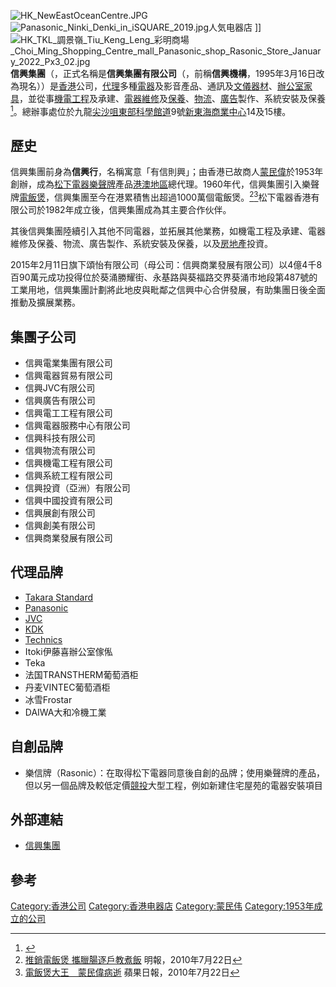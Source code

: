 {{distinguish|信興酒樓}}
{{Infobox Company
|company_name = 信興集團有限公司<br>Shun Hing Holdings Company Limited
|company_logo =Shun Hing Group logo.svg
|company_type = 
|company_slogan = 
|foundation = 1953年
|location = {{HK}}[[九龍|九龍]][[尖沙咀|尖沙咀]]東部科學館道9號新東海商業中心14及15樓
|founder = [[蒙民偉|蒙民偉]]
|key_people = 主席兼行政總裁：[[蒙德揚|蒙德揚]]
|industry = [[電器|電器]]及影音產品、通訊及[[文儀器材|文儀器材]]、[[辦公室|辦公室]][[家具|家具]]代理、[[機電工程|機電工程]]及承建、[[電器|電器]]維修及[[保養|保養]]、[[物流|物流]]、[[廣告|廣告]]製作、系統安裝及保養
|sales = 
|profit =
|asset =
|revenue = 
|market_value = 
|num_employees = 
|products = 
|subsid = 
信興電業集團有限公司<br>
信興電器貿易有限公司<br>
信興JVC有限公司<br>
信興廣告有限公司<br>
信興電器服務中心有限公司<br>
信興科技有限公司<br>
信興物流有限公司<br>
信興電工工程有限公司<br>
信興機電工程有限公司<br>
信興系統工程有限公司<br>
信興投資（亞洲）有限公司<br>
信興中國投資有限公司<br>
信興展創有限公司<br>
信興創美有限公司<br>
信興商業發展有限公司
|homepage = [http://www.shunhinggroup.com/ 信興集團]
}}
[[File:HK_NewEastOceanCentre.JPG|thumb]]
[[File:Panasonic_Ninki_Denki_in_iSQUARE_2019.jpg|thumb]]人気电器店 ]]
[[File:HK_TKL_調景嶺_Tiu_Keng_Leng_彩明商場_Choi_Ming_Shopping_Centre_mall_Panasonic_shop_Rasonic_Store_January_2022_Px3_02.jpg|thumb]]
'''信興集團'''（{{lang-en|'''Shun Hing Group'''}}，正式名稱是'''信興集團有限公司'''（{{lang-en|'''Shun Hing Holdings Company Limited'''}}，前稱'''信興機構'''，1995年3月16日改為現名））是[[香港|香港]]公司，[[代理|代理]]多種[[電器|電器]]及影音產品、通訊及[[文儀器材|文儀器材]]、[[辦公室|辦公室]][[家具|家具]]，並從事[[機電工程|機電工程]]及承建、[[電器|電器]][[維修|維修]]及[[保養|保養]]、[[物流|物流]]、[[廣告|廣告]]製作、系統安裝及保養<ref>{{Cite web |url=http://www.shunhinggroup.com/site/chinese/profile.aspx |title=信興集團概覽 |accessdate=2010-07-22 |archive-date=2010-07-26 |archive-url=https://web.archive.org/web/20100726141633/http://www.shunhinggroup.com/site/chinese/profile.aspx |dead-url=no }}</ref>。總辦事處位於九龍[[尖沙咀東部|尖沙咀東部]][[科學館道|科學館道]]9號[[新東海商業中心|新東海商業中心]]14及15樓。

==歷史==
信興集團前身為'''信興行'''，名稱寓意「有信則興」；由香港已故商人[[蒙民偉|蒙民偉]]於1953年創辦，成為[[松下電器|松下電器]][[樂聲|樂聲牌]]產品[[港澳地區|港澳地區]]總代理。1960年代，信興集團引入樂聲牌[[電飯煲|電飯煲]]，信興集團至今在港累積售出超過1000萬個電飯煲。<reF>
[http://news.mingpao.com/20100722/gaa2.htm 推銷電飯煲 攜臘腸逐戶教煮飯] {{Wayback|url=http://news.mingpao.com/20100722/gaa2.htm |date=20190515170320 }} 明報，2010年7月22日
</ref><reF>
[http://hk.apple.nextmedia.com/template/apple/art_main.php?iss_id=20100722&sec_id=4104&subsec_id=12731&art_id=14265281 電飯煲大王　蒙民偉病逝] {{Wayback|url=http://hk.apple.nextmedia.com/template/apple/art_main.php?iss_id=20100722&sec_id=4104&subsec_id=12731&art_id=14265281 |date=20101123211521 }} 蘋果日報，2010年7月22日
</ref>松下電器香港有限公司於1982年成立後，信興集團成為其主要合作伙伴。

其後信興集團陸續引入其他不同電器，並拓展其他業務，如機電工程及承建、電器維修及保養、物流、廣告製作、系統安裝及保養，以及[[房地產|房地產]]投資。

2015年2月11日旗下頌怡有限公司（母公司：信興商業發展有限公司）以4億4千8百90萬元成功投得位於葵涌勝耀街、永基路與葵福路交界葵涌市地段第487號的工業用地，信興集團計劃將此地皮與毗鄰之信興中心合併發展，有助集團日後全面推動及擴展業務。

==集團子公司==
*信興電業集團有限公司
*信興電器貿易有限公司	
*信興JVC有限公司
*信興廣告有限公司
*信興電工工程有限公司
*信興電器服務中心有限公司
*信興科技有限公司
*信興物流有限公司
*信興機電工程有限公司
*信興系統工程有限公司
*信興投資（亞洲）有限公司
*信興中國投資有限公司
*信興展創有限公司
*信興創美有限公司
*信興商業發展有限公司

==代理品牌==
*[[Takara_Standard|Takara Standard]]
*[[Panasonic|Panasonic]]
*[[JVC|JVC]] 
*[[KDK|KDK]] 
*[[Technics|Technics]]
*Itoki伊藤喜辦公室傢俬 
*Teka
*法国TRANSTHERM葡萄酒柜
*丹麦VINTEC葡萄酒柜
*冰雪Frostar
*DAIWA大和冷機工業

==自創品牌==
*樂信牌（Rasonic）：在取得松下電器同意後自創的品牌；使用樂聲牌的產品，但以另一個品牌及較低定價[[投標|競投]]大型工程，例如新建住宅屋苑的電器安裝項目

==外部連結==
*[http://www.shunhinggroup.com/ 信興集團] {{Wayback|url=http://www.shunhinggroup.com/ |date=20200605143010 }}

==參考==
{{reflist}}

[[Category:香港公司|Category:香港公司]]
[[Category:香港电器店|Category:香港电器店]]
[[Category:蒙民伟|Category:蒙民伟]]
[[Category:1953年成立的公司|Category:1953年成立的公司]]